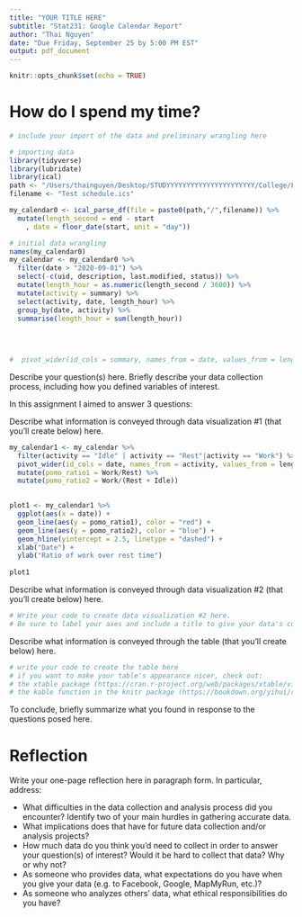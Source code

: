 ```yaml
---
title: "YOUR TITLE HERE"
subtitle: "Stat231: Google Calendar Report"
author: "Thai Nguyen"
date: "Due Friday, September 25 by 5:00 PM EST"
output: pdf_document
---
```


```r
knitr::opts_chunk$set(echo = TRUE)
```

# How do I spend my time?

```r
# include your import of the data and preliminary wrangling here

# importing data
library(tidyverse)
library(lubridate)
library(ical)
path <- "/Users/thainguyen/Desktop/STUDYYYYYYYYYYYYYYYYYYYYYY/College/Fall 2020/Data Science STAT 231/Git/Stat-231-repo/Calendar assignment"
filename <- "Test schedule.ics"

my_calendar0 <- ical_parse_df(file = paste0(path,"/",filename)) %>%
  mutate(length_second = end - start
    , date = floor_date(start, unit = "day"))


```

```r
# initial data wrangling
names(my_calendar0)
my_calendar <- my_calendar0 %>%
  filter(date > "2020-09-01") %>%
  select(-c(uid, description, last.modified, status)) %>%
  mutate(length_hour = as.numeric(length_second / 3600)) %>%
  mutate(activity = summary) %>%
  select(activity, date, length_hour) %>%
  group_by(date, activity) %>%
  summarise(length_hour = sum(length_hour)) 

  
  
  
#  pivot_wider(id_cols = summary, names_from = date, values_from = length_hour)

```


Describe your question(s) here.  Briefly describe your data collection process, including how you defined variables of interest.

In this assignment I aimed to answer 3 questions:
\begin{enumerate}
  \vskip 0.05in
  \item \textbf{Did I structure my working time according to Pomodoro technique?} 
  \vskip 0.05in
  Firstly, the Pomodoro technique is a time management technique to help people stop procrastinating and have efficient working sessions by segmenting working hours into smaller blocks of time (called Pomodoro), with breaks in between Pomodoros in order to make sure you don't overwork. Generally, a Pomodoro is about 25 minutes, followed by a period of rest of 5 minutes, but you can combine into bigger Pomodoros and bigger rest (50 - 10, 1h15 - 15), as long as after a period of 4 Pomodoros, you will take a large break (20 minutes) to refresh yourself for the next session. \\
  In this question, I attempt to see whether I have worked according to the Pomodoro technique. To simplify matters, I will define days meeting the criteria of Pomodoro to be days which ratio of working hours to rest hours in learning sessions is equal to 5:2 = 2.5 (As 4 Pomodoros will be 100 minutes, you have 3 small rests of 5 minutes each and one large rest of 25 minutes, total rest time is 40 minutes). \\
  Working hours are recorded as variable \textit{Work}, and it records any kind of time that I count as working hours that are not externally structured (so class time won't count as work, as class time is scheduled by the College). \\
  Rest hours are a bit more complicated. We have the usual \textit{Rest} that records the rest time in between Pomodoros. In additions, as I carry out the sessions, I realized the need to record down another variable, \textit{Idle}, which records down the time which I idle before beginning work. We will observe the success of the Pomodoro technique if we just consider \textit{Rest}, and then see how the results change when we add in \textit{Idle}.
  
  \item \textbf{Does having a class in the middle of the night affect work performance the next day?}
  \vskip 0.05in 
  As an international student studying remotely from Vietnam, the timezone differences are making my life rather difficult as I have to wake up in the middle of my sleep to attend classes. Even though I try to sleep immediately when the class ends and get adequate amount of sleep every night, I still feel rather groggy and distracted the next morning. In this question I will try to see if my performance is lower on days where I have classes in the middle of the night in comparison to days where I get uninterrupted sleep.
  
  \item \textbf{Does working harder make gymming less attractive an activity?}
  \vskip 0.05in
  My hypothesis is that on days where I work harder (number of work hours are higher), I will not be as motivated to do a hard work out, and instead would opt for a run. The variable \textit{Gym} records the length of the gymming session. If the session is less than an hour, it is a run; if more than an hours, it's a gymming session. I want to regress \textit{Work} against \textit{Gym} to see if this is true.
  \end{enumerate}

Describe what information is conveyed through data visualization #1 (that you'll create below) here.

```r
my_calendar1 <- my_calendar %>%
  filter(activity == "Idle" | activity == "Rest"|activity == "Work") %>%
  pivot_wider(id_cols = date, names_from = activity, values_from = length_hour) %>%
  mutate(pomo_ratio1 = Work/Rest) %>%
  mutate(pomo_ratio2 = Work/(Rest + Idle))
  

plot1 <- my_calendar1 %>% 
  ggplot(aes(x = date)) +
  geom_line(aes(y = pomo_ratio1), color = "red") + 
  geom_line(aes(y = pomo_ratio2), color = "blue") +
  geom_hline(yintercept = 2.5, linetype = "dashed") +
  xlab("Date") +
  ylab("Ratio of work over rest time")
  
plot1
```

Describe what information is conveyed through data visualization #2 (that you'll create below) here.

```r
# Write your code to create data visualization #2 here.  
# Be sure to label your axes and include a title to give your data's context.
```

Describe what information is conveyed through the table (that you'll create below) here.

```r
# write your code to create the table here
# if you want to make your table's appearance nicer, check out:
# the xtable package (https://cran.r-project.org/web/packages/xtable/vignettes/xtableGallery.pdf); or
# the kable function in the knitr package (https://bookdown.org/yihui/rmarkdown-cookbook/kable.html)
```

To conclude, briefly summarize what you found in response to the questions posed here.

\newpage
# Reflection

Write your one-page reflection here in paragraph form.  In particular, address:

- What difficulties in the data collection and analysis process did you encounter?  Identify two of your main hurdles in gathering accurate data.
- What implications does that have for future data collection and/or analysis projects? 
- How much data do you think you'd need to collect in order to answer your question(s) of interest? Would it be hard to collect that data? Why or why not?
- As someone who provides data, what expectations do you have when you give your data (e.g. to Facebook, Google, MapMyRun, etc.)?  
- As someone who analyzes others' data, what ethical responsibilities do you have?



